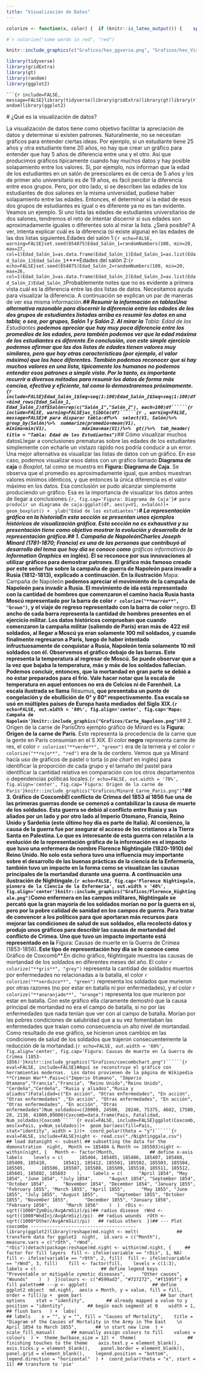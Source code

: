 ```yaml
---
title: "Visualización de Datos"
---
```


```r
colorize <- function(x, color) {  if (knitr::is_latex_output()) {    sprintf("\\textcolor{%s}{%s}", color, x)  } else if (knitr::is_html_output()) {    sprintf("<span style='color: %s;'>%s</span>", color,       x)  } else x}

#`r colorize("some words in red", "red")
```

```r

knitr::include_graphics(c("Graficos/hex_ggversa.png", "Graficos/hex_Visualizacion_Datos.png"))


```

```r

library(tidyverse)
library(gridExtra)
library(gt)
library(random)
library(ggplot2)

```

```` ```{r include=FALSE, message=FALSE}library(tidyverse)library(gridExtra)library(gt)library(random)library(ggplot2) ````

\# ¿Qué es la visualización de datos?

La visualización de datos tiene como objetivo facilitar la apreciación de datos y determinar si existen patrones. Naturalmente, no se necesitan gráficos para entender ciertas ideas. Por ejemplo, si un estudiante tiene 25 años y otra estudiante tiene 20 años, no hay que crear un gráfico para entender que hay 5 años de diferencia entre una y el otro. Así que producimos gráficos típicamente cuando hay muchos datos y hay posible solapamiento entre los valores. Si, por ejemplo, nos informan que la edad de los estudiantes en un salón de preescolares es de cerca de 5 años y los de primer año universitario es de 19 años, es fácil percibir la diferencia entre esos grupos. Pero, por otro lado, si se describen las edades de los estudiantes de dos salones en la misma universidad, pudiese haber solapamiento entre las edades. Entonces, el determinar si la edad de esos dos grupos de estudiantes es igual o es diferente ya no es tan evidente. Veamos un ejemplo. Si uno lista las edades de estudiantes universitarios de dos salones, tendremos el reto de intentar discernir si sus edades son aproximadamente iguales o diferentes solo al mirar la lista. ¿Será posible? A ver, intenta explicar cuál es la diferencia (si existe alguna) en las edades de las dos listas siguientes.Edades del salón 1:`{r echo=FALSE, warning=FALSE}set.seed(654875)Edad_Salón_1=randomNumbers(100, min=20, max=27, col=1)Edad_Salón_1=as.data.frame(Edad_Salón_1)Edad_Salón_1=as.list(Edad_Salón_1)Edad_Salón_1`\*\*\*\*Edades del salón 2:`{r echo=FALSE}set.seed(654875)Edad_Salón_2=randomNumbers(100, min=20, max=26, col=1)Edad_Salón_2=as.data.frame(Edad_Salón_2)Edad_Salón_2=as.list(Edad_Salón_2)Edad_Salón_2`Probablemente notes que no es evidente a primera vista cuál es la diferencia entre las dos listas de datos. Necesitamos ayuda para visualizar la diferencia. A continuación se explican un par de maneras de ver esa misma información.***\## Resumir la información en tablasUna alternativa razonable para discernir la diferencia entre las edades de los dos grupos de estudiantes listadas arriba es resumir los datos en una tabla; o sea, por grupos, Salón 1 y Salón 2. Al mirar la** Tabla: Edad de los Estudiantes **podemos apreciar que hay muy poca diferencia entre los promedios de las edades, pero también podemos ver que la edad máxima de los estudiantes es diferente.En conclusión, con este simple ejercicio podemos afirmar que las dos listas de edades tienen valores muy similares, pero que hay otras características (por ejemplo, el valor máximo) que los hace diferentes. También podemos reconocer que si hay muchos valores en una lista, típicamente los humanos no podemos entender esos patrones a simple vista. Por lo tanto, es importante recurrir a diversos métodos para resumir los datos de forma más concisa, efectiva y eficiente, tal como lo demostraremos próximamente.``````` {r include=FALSE}Edad_Salón_1$Seq=seq(1:100)Edad_Salón_2$Seq=seq(1:100)df=bind_rows(Edad_Salón_1, Edad_Salón_2)df$Salón=rep(c("Salón_1","Salón_2"), each=100)df``````{r include=FALSE, warning=FALSE}as_tibble(df)``````{r , warning=FALSE, message=FALSE}# para disparar tabla:df%>%  select(V1, Salón)%>%  group_by(Salón)%>%  summarize(promedio=mean(V1),              mínima=min(V1),             máxima=max(V1))%>%  gt()%>%  tab_header(    title = "Tabla: Edad de los Estudiantes") ```````***\## Cómo visualizar muchos datosLlegar a conclusiones prematuras sobre las edades de los estudiantes simplemente con echarle un vistazo rápido nos podría conducir a un error. Una mejor alternativa es visualizar las listas de datos con un gráfico. En ese caso, podemos visualizar esos datos con un gráfico llamado **Diagrama de caja** o *Boxplot*, tal como se muestra en **Figura: Diagrama de Caja**. Se observa que el promedio es aproximadamente igual, que ambos muestran valores mínimos idénticos, y que entonces la única diferencia es el valor máximo en los datos. Esa conclusión se pudo alcanzar simplemente produciendo un gráfico. Esa es la importancia de visualizar los datos antes de llegar a conclusiones.`{r, fig.cap='Figura: Diagrama de Caja'}# para producir un diagrama de caja:ggplot(df, aes(y=V1, x=Salón))+  geom_boxplot() +  ylab("Edad de los estudiantes")`***\# La representación gráfica en la historiaEn esta sección se presentan unos ejemplos históricos de visualización gráfica. Esta sección no es exhaustiva y su presentación tiene como objetivo mostrar la evolución y desarrollo de la representación gráfica.## 1. Campaña de NapoleónCharles Joseph Minard (1781-1870; Francia) es una de las personas que contribuyó al desarrollo del tema que hoy día se conoce como** gráficas informativas **(o Information Graphics*** **en inglés). Él se reconoce por sus innovaciones al utilizar gráficos para demostrar patrones. El gráfico más famoso creado por este señor fue sobre la campaña de guerra de Napoleón para invadir a Rusia (1812-1813), explicado a continuación. En la ilustración** Mapa: Campaña de Napoleón **podemos apreciar el movimiento de la campaña de Napoleón para invadir a Rusia. El movimiento de ida está representado con la cantidad de hombres que comenzaron el camino hacia Rusia hasta Moscú representado por la barra de color `r colorize("**marrón**", "brown")`, y el viaje de regreso representado con la barra de color** negro**. El ancho de cada barra representa la cantidad de hombres presentes en el ejercicio militar. Los datos históricos comprueban que cuando comenzaron la campaña militar (saliendo de París) eran más de 422 mil soldados, al llegar a Moscú ya eran solamente 100 mil soldados, y cuando finalmente regresaron a París, luego de haber intentado infructuosamente de conquistar a Rusia, Napoleón tenía solamente 10 mil soldados con él. Observemos el gráfico debajo de las barras. Este representa la temperatura al regresar de Moscú. Se puede observar que a la vez que bajaba la temperatura, más y más de los soldados fallecían. Podemos concluir, entonces, que la mortandad en gran parte se debió a no estar preparados para el frío. Vale hacer notar que la escala de temperatura en aquel entonces no era de Celcios ni de Farenheit. La escala ilustrada se llama** Réaumus**, que presentaba un punto de congelación y de ebullición de 0° y 80° respectivamente. Esa escala se usó en múltiples países de Europa hasta mediados del Siglo XIX.`{r echo=FALSE, out.width = '80%', fig.align='center', fig.cap='Mapa: Campaña de Napoleón'}knitr::include_graphics("Graficos/Carte_Napoleon.png")`**\## 2. Origen de la carne de ParísOtro ejemplo gráfico de Minard es la **Figura: Origen de la carne de París**. Este representa la procedencia de la carne que la gente en París consumían en el S XIX. El color **negro** representa carne de res, el color `r colorize("**verde**", "green")` era de la ternera y el color `r colorize("**rojo**", "red")` era de la de cordero. Vemos que ya Minard hacía uso de gráficos de pastel o torta (o *pie chart* en inglés) para identificar la proporción de cada grupo y el tamaño del pastel para identificar la cantidad relativa en comparación con los otros departamentos o dependencias políticas locales.`{r echo=FALSE, out.width = '70%', fig.align='center', fig.cap='Figura: Origen de la carne de París'}knitr::include_graphics("Graficos/Minard_Carne_Paris.png")`\***\## 3. Gráfico de CoxcombEl conflicto de Crimea del 1853 al 1856 fue una de las primeras guerras donde se comenzó a contabilizar la causa de muerte de los soldados. Esta guerra se debió al conflicto entre Rusia y sus aliados por un lado y por otro lado al Imperio Otomano, Francia, Reino Unido y Sardeñia (este último hoy día es parte de Italia). Al comienzo, la causa de la guerra fue por asegurar el acceso de los cristianos a la Tierra Santa en Palestina. Lo que es interesante de esta guerra con relación a la evolución de la representación gráfica de la información es el impacto que tuvo una enfermera de nombre Florence Nightingale (1820-1910) del Reino Unido. No solo esta señora tuvo una influencia muy importante sobre el desarrollo de las buenas prácticas de la ciencia de la Enfermería, también tuvo un impacto en la forma como se visualizan las causas principales de la mortandad durante una guerra. A continuación una ilustración de Nightingale.`{r echo=FALSE, fig.cap='Florence Nightingale, pionera de la Ciencia de la Enfermería', out.width = '40%', fig.align='center'}knitr::include_graphics("Graficos/Florence_Nightingale.png")`Como enfermera en las campos militares, Nightingale se percató que la gran mayoría de los soldados morían no por la guerra en sí, pero por la pobre calidad de sanidad en los campos de guerra. Para tratar de convencer a los políticos para que aportaran más recursos para mejorar las condiciones de salud de sus soldados, ella recolectó datos y produjo unos gráficos para describir las causas de mortandad del conflicto de Crimea. Uno que tuvo un impacto importante está representado en la** Figura: Causas de muerte en la Guerra de Crimea (1853-1856)**. Este tipo de representación hoy día se le conoce como** Gráfico de Coxcomb\*\*.En dicho gráfico, Nightingale muestra las causas de mortandad de los soldados en diferentes meses del año. El color `r colorize("**gris**", "grey")` representa la cantidad de soldados muertos por enfermedades no relacionadas a la batalla, el color `r colorize("**verduzco**", "green")` representa los soldados que murieron por otras razones (no por estar en batalla ni por enfermedades), y el color `r colorize("**anaranjado**", "orange")` representa los que murieron por estar en batalla. Con este gráfico ella claramente demostró que la causa principal de mortandad no era el campo de batalla, si no por las enfermedades que nada tenían que ver con al campo de batalla. Morían por las pobres condiciones de salubridad que a su vez fomentaban las enfermedades que traían como consecuencia un alto nivel de mortandad. Como resultado de ese gráfico, se hicieron unos cambios en las condiciones de salud de los soldados que trajeron consecuentemente la reducción de la mortandad.``````` {r echo=FALSE, out.width = '60%', fig.align='center', fig.cap='Figura: Causas de muerte en la Guerra de Crimea (1853-1856)'}knitr::include_graphics("Graficos/coxcombchart.png")``````{r eval=FALSE, include=FALSE}#Aquí se reconstruye el gráfico con herramientas modernas.  Los datos provienen de la página de Wikipedia **Crimean War**.Pais=c("Imperio Otamano", "Imperio Otamano","Francia","Francia", "Reino Unido","Reino Unido", "Cerdeña","Cerdeña", "Rusia y aliados","Rusia y aliados")Fatalidad=c("En acción", "Otras enfermedades", "En acción", "Otras enfermedades" ,"En acción", "Otras enfermedades", "En acción", "Otras enfermedades", "En acción", "Otras enfermedades")Num_soldados=c(20900, 24500,  20240, 75375, 4602, 17580, 28, 2138, 41000,89000)Coxcomb=data.frame(Pais, Fatalidad, Num_soldados)Coxcomb``````{r eval=FALSE, include=FALSE}ggplot(Coxcomb, aes(x=Pais, y=Num_soldados))+  geom_bar(aes(fill=País, stat="identity", width = 1))+  coord_polar(theta = "y")``````{r eval=FALSE, include=FALSE}night <- read.csv("./Nightinggale.csv")         ## load datanight <- subset( ## subsetting the data for the demonstration  night,  Month >= 185404 & Month <= 185503)night <- within(night, {   Month <- factor(Month,             ## define x-axis labels    levels = c(      185404, 185405, 185406, 185407, 185408, 185409, 185410,      185411, 185412, 185501, 185502, 185503, 185504, 185505,      185506, 185507, 185508, 185509, 185510, 185511, 185512,      185601, 185602, 185603    ),    labels = c(      "April 1854", "May 1854", "June 1854", "July 1854",      "August 1854", "September 1854", "October 1854",      "November 1854", "December 1854", "January 1855",      "February 1855", "March 1855", "April 1855",      "May 1855", "June 1855", "July 1855", "August 1855",      "September 1855", "October 1855", "November 1855",      "December 1855", "January 1856", "February 1856",      "March 1856"    )  )  rDis <- sqrt((1000*ZymDis/AvgArmSiz)/pi)## radius disease  rWnd <- sqrt((1000*WndInj/AvgArmSiz)/pi)  ## radius wounds  rOth <- sqrt((1000*Other/AvgArmSiz)/pi)   ## radius others  })## --- Plot coxcombe ---------------------------------------library(ggplot2)library(reshape)md.night <- melt(              ## transform data for ggplot2  night,  id.vars = c("Month"),  measure.vars = c("rOth", "rWnd", "rDis"))detach(package:reshape)md.night <- within(md.night, {     ## factor for fill layers  fill <- ifelse(variable == "rDis", 1, NA)  fill <- ifelse(variable == "rOth", 2, fill)  fill <- ifelse(variable == "rWnd", 3, fill)    fill <- factor(fill,    levels = c(1:3),    labels = c(                        ## define legend keys      "Preventable or mitigable zymotic diseases",      "Other causes",      "Wounds"    )  )  })colours <- c("#599ad3", "#727272", "#f1595f") # fill palette## ---p <- ggplot(                        ## define ggplot2 object  md.night,  aes(x = Month, y = value, fill = fill, order = fill))p +  geom_bar(                             ## bar chart options    stat = "identity",        ## already mapped a value to y    position = "identity",        ## begin each segment at 0    width = 1,                                 ## flush bars   ) +  labs(                                             ## labels    x = "", y = "", fill = "Causes of Mortality",    title = "Diagram of the Causes of Mortality in the Army in The East    \n April 1854 to March 1855",       ## \n start new line  ) +  scale_fill_manual(      ## manually assign colours to fill    values = colours  ) +  theme_bw(base_size = 12) +  theme(                   ## finishing touches to the theme    axis.text.y = element_blank(),    axis.ticks.y = element_blank(),    panel.border = element_blank(),    panel.grid = element_blank(),    legend.position = "bottom",    legend.direction = "horizontal"  ) +  coord_polar(theta = "x", start = 11) ## transform to 'pie' ```````
